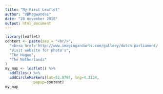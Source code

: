 ---
title: "My First Leaflet"
author: "VBhagwandas"
date: "28 november 2018"
output: html_document
---

```{r, eval=FALSE}
library(leaflet)
content <- paste(sep = "<br/>",
  "<b><a href='http://www.imagingandarts.com/gallery/dutch-parliament/'>Ridderzaal (Hall of Knights), parliament of the Netherlands</a></b>",
  "Visit website for photo's",
  "The Hague",
  "The Netherlands"
)
my_map <- leaflet() %>% 
  addTiles() %>%
  addCircleMarkers(lat=52.0797, lng=4.3134, 
             popup=content)
my_map
```


